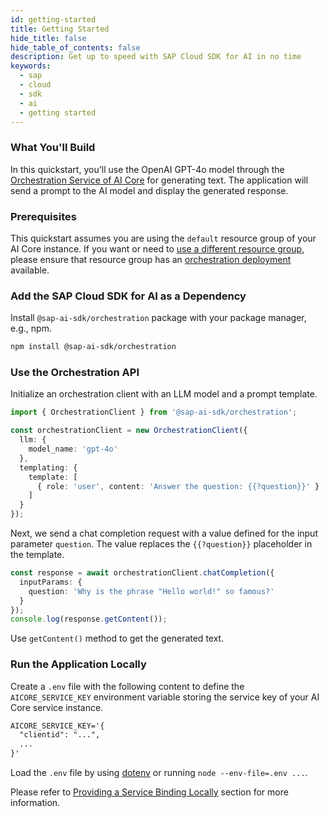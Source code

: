 ```yaml
---
id: getting-started
title: Getting Started
hide_title: false
hide_table_of_contents: false
description: Get up to speed with SAP Cloud SDK for AI in no time
keywords:
  - sap
  - cloud
  - sdk
  - ai
  - getting started
---
```


### What You'll Build

In this quickstart, you'll use the OpenAI GPT-4o model through the [Orchestration Service of AI Core](https://help.sap.com/docs/sap-ai-core/sap-ai-core-service-guide/orchestration) for generating text.
The application will send a prompt to the AI model and display the generated response.

### Prerequisites

This quickstart assumes you are using the `default` resource group of your AI Core instance.
If you want or need to [use a different resource group](orchestration/chat-completion#create-a-client), please ensure that resource group has an [orchestration deployment](https://help.sap.com/docs/sap-ai-core/sap-ai-core-service-guide/create-deployment-for-orchestration) available.

### Add the SAP Cloud SDK for AI as a Dependency

Install `@sap-ai-sdk/orchestration` package with your package manager, e.g., npm.

```bash
npm install @sap-ai-sdk/orchestration
```

### Use the Orchestration API

Initialize an orchestration client with an LLM model and a prompt template.

```ts
import { OrchestrationClient } from '@sap-ai-sdk/orchestration';

const orchestrationClient = new OrchestrationClient({
  llm: {
    model_name: 'gpt-4o'
  },
  templating: {
    template: [
      { role: 'user', content: 'Answer the question: {{?question}}' }
    ]
  }
});
```

Next, we send a chat completion request with a value defined for the input parameter `question`.
The value replaces the `{{?question}}` placeholder in the template.

```ts
const response = await orchestrationClient.chatCompletion({
  inputParams: {
    question: 'Why is the phrase "Hello world!" so famous?'
  }
});
console.log(response.getContent());
```

Use `getContent()` method to get the generated text.

### Run the Application Locally

Create a `.env` file with the following content to define the `AICORE_SERVICE_KEY` environment variable storing the service key of your AI Core service instance.

```txt
AICORE_SERVICE_KEY='{
  "clientid": "...",
  ...
}'
```

Load the `.env` file by using [dotenv](https://www.npmjs.com/package/dotenv) or running `node --env-file=.env ...`.

Please refer to [Providing a Service Binding Locally](connecting-to-ai-core#providing-a-service-binding-locally) section for more information.
